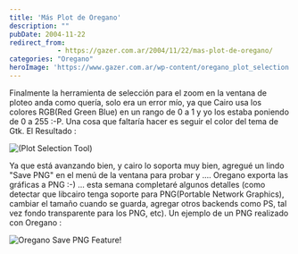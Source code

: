 ```yaml
---
title: 'Más Plot de Oregano'
description: ""
pubDate: 2004-11-22
redirect_from: 
            - https://gazer.com.ar/2004/11/22/mas-plot-de-oregano/
categories: "Oregano"
heroImage: 'https://www.gazer.com.ar/wp-content/oregano_plot_selection.png'
---
```

Finalmente la herramienta de selección para el zoom en la ventana de ploteo anda como quería, solo era un error mío, ya que Cairo usa los colores RGB(Red Green Blue) en un rango de 0 a 1 y yo los estaba poniendo de 0 a 255 :-P. Una cosa que faltaría hacer es seguir el color del tema de Gtk. El Resultado :

![(Plot Selection Tool)](https://www.gazer.com.ar/wp-content/oregano_plot_selection.png)

Ya que está avanzando bien, y cairo lo soporta muy bien, agregué un lindo "Save PNG" en el menú de la ventana para probar y .... Oregano exporta las gráficas a PNG :-) ... esta semana completaré algunos detalles (como detectar que libcairo tenga soporte para PNG(Portable Network Graphics), cambiar el tamaño cuando se guarda, agregar otros backends como PS, tal vez fondo transparente para los PNG, etc). Un ejemplo de un PNG realizado con Oregano :

![Oregano Save PNG Feature!](https://www.gazer.com.ar/wp-content/oregano_save_png.png)
